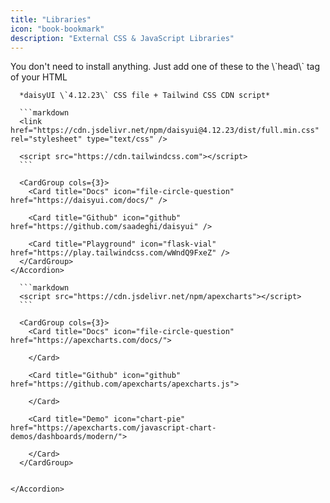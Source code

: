 ```yaml
---
title: "Libraries"
icon: "book-bookmark"
description: "External CSS & JavaScript Libraries"
---
```


<AccordionGroup>
  <Accordion title="UI/Components" defaultOpen={false}>
    <Accordion title="daisyUI" defaultOpen={false}>
      <Tip>
        You don't need to install anything. Just add one of these to the \`head\` tag of your HTML
      </Tip>

      *daisyUI \`4.12.23\` CSS file + Tailwind CSS CDN script*

      ```markdown
      <link href="https://cdn.jsdelivr.net/npm/daisyui@4.12.23/dist/full.min.css" rel="stylesheet" type="text/css" />

      <script src="https://cdn.tailwindcss.com"></script>
      ```

      <CardGroup cols={3}>
        <Card title="Docs" icon="file-circle-question" href="https://daisyui.com/docs/" />

        <Card title="Github" icon="github" href="https://github.com/saadeghi/daisyui" />

        <Card title="Playground" icon="flask-vial" href="https://play.tailwindcss.com/wWndQ9FxeZ" />
      </CardGroup>
    </Accordion>
  </Accordion>

  <Accordion title="Charts/Visuals" defaultOpen={false}>
    <Accordion title="apexcharts" defaultOpen={false} icon="chart-simple">


      ```markdown
      <script src="https://cdn.jsdelivr.net/npm/apexcharts"></script>
      ```

      <CardGroup cols={3}>
        <Card title="Docs" icon="file-circle-question" href="https://apexcharts.com/docs/">

        </Card>

        <Card title="Github" icon="github" href="https://github.com/apexcharts/apexcharts.js">

        </Card>

        <Card title="Demo" icon="chart-pie" href="https://apexcharts.com/javascript-chart-demos/dashboards/modern/">

        </Card>
      </CardGroup>


    </Accordion>
  </Accordion>
</AccordionGroup>